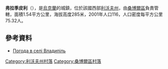 {{coord|49|38|52|N|23|9|26|E|scale:100000|display=title}}

'''弗拉季皮利'''（{{lang-uk|Владипіль}}），是[[烏克蘭|烏克蘭]]的城鎮，位於該國西部[[利沃夫州|利沃夫州]]，由[[桑博爾區|桑博爾區]]負責管轄，面積1.54平方公里，海拔高度285米，2001年人口116，人口密度每平方公里75.32人。

==參考資料==
* [http://weather.in.ua/ua/l'vovskaja/4152 Погода в селі Владипіль] {{Wayback|url=http://weather.in.ua/ua/l'vovskaja/4152 |date=20071031023309 }}

[[Category:利沃夫州村落|Category:利沃夫州村落]]
[[Category:桑博爾區村落|Category:桑博爾區村落]]


{{Lviv-geo-stub}}